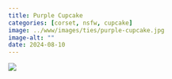 ```yaml
---
title: Purple Cupcake
categories: [corset, nsfw, cupcake]
image: ../www/images/ties/purple-cupcake.jpg
image-alt: ""
date: 2024-08-10
---
```


![](../www/images/ties/purple-cupcake.jpg)


